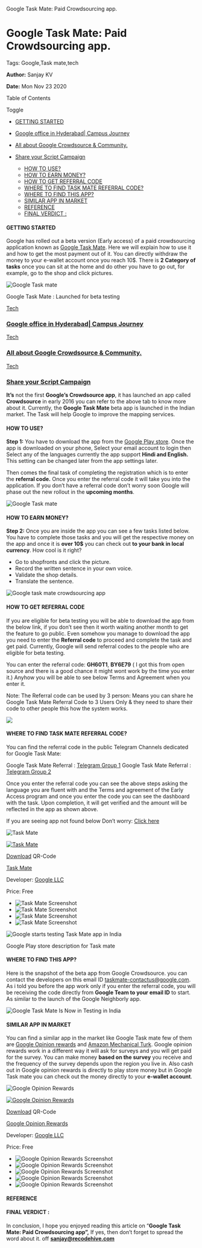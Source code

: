    Google Task Mate: Paid Crowdsourcing app.

Google Task Mate: Paid Crowdsourcing app.
=========================================

Tags: Google,Task mate,tech

**Author:** Sanjay KV

**Date:** Mon Nov 23 2020

Table of Contents

Toggle

*   [GETTING STARTED](https://recodehive.com/google-task-mate-paid-crowdsourcing-app/#GETTING_STARTED "GETTING STARTED")

*   [Google office in Hyderabad| Campus Journey](https://recodehive.com/google-task-mate-paid-crowdsourcing-app/#Google_office_in_Hyderabad_Campus_Journey "Google office in Hyderabad| Campus Journey")
*   [All about Google Crowdsource & Community.](https://recodehive.com/google-task-mate-paid-crowdsourcing-app/#All_about_Google_Crowdsource_Community "All about Google Crowdsource & Community.")
*   [Share your Script Campaign](https://recodehive.com/google-task-mate-paid-crowdsourcing-app/#Share_your_Script_Campaign "Share your Script Campaign")
    *   [HOW TO USE?](https://recodehive.com/google-task-mate-paid-crowdsourcing-app/#HOW_TO_USE "HOW TO USE?")
    *   [HOW TO EARN MONEY?](https://recodehive.com/google-task-mate-paid-crowdsourcing-app/#HOW_TO_EARN_MONEY "HOW TO EARN MONEY?")
    *   [HOW TO GET REFERRAL CODE](https://recodehive.com/google-task-mate-paid-crowdsourcing-app/#HOW_TO_GET_REFERRAL_CODE "HOW TO GET REFERRAL CODE")
    *   [WHERE TO FIND TASK MATE REFERRAL CODE?](https://recodehive.com/google-task-mate-paid-crowdsourcing-app/#WHERE_TO_FIND_TASK_MATE_REFERRAL_CODE "WHERE TO FIND TASK MATE REFERRAL CODE?")
    *   [WHERE TO FIND THIS APP?](https://recodehive.com/google-task-mate-paid-crowdsourcing-app/#WHERE_TO_FIND_THIS_APP "WHERE TO FIND THIS APP?")
    *   [SIMILAR APP IN MARKET](https://recodehive.com/google-task-mate-paid-crowdsourcing-app/#SIMILAR_APP_IN_MARKET "SIMILAR APP IN MARKET")
    *   [REFERENCE](https://recodehive.com/google-task-mate-paid-crowdsourcing-app/#REFERENCE "REFERENCE")
    *   [FINAL VERDICT :](https://recodehive.com/google-task-mate-paid-crowdsourcing-app/#FINAL_VERDICT "FINAL VERDICT :")

#### GETTING STARTED

Google has rolled out a beta version (Early access) of a paid crowdsourcing application known as [Google Task Mate](https://play.google.com/store/apps/details?id=com.google.android.apps.nbu.tinytask). Here we will explain how to use it and how to get the most payment out of it. You can directly withdraw the money to your e-wallet account once you reach 10$. There is **2 Category of tasks** once you can sit at the home and do other you have to go out, for example, go to the shop and click pictures.

![Google Task mate](https://recodehive.com/wp-content/uploads/2020/11/Blue-Sweet-Tooth-Blog-Banner-4-1024x576.jpg)

Google Task Mate : Launched for beta testing

[Tech](https://recodehive.com/category/tech/)

### [Google office in Hyderabad| Campus Journey](https://recodehive.com/google-office-in-hyderabad-campus-journey/)

[Tech](https://recodehive.com/category/tech/)

### [All about Google Crowdsource & Community.](https://recodehive.com/all-about-google-crowdsource-community/)

[Tech](https://recodehive.com/category/tech/)

### [Share your Script Campaign](https://recodehive.com/share-your-script-campaign/)

**It’s** not the first **Google’s Crowdsource app**, it has launched an app called **Crowdsource** in early 2016 you can refer to the above tab to know more about it. Currently, the **Google Task Mate** beta app is launched in the Indian market. The Task will help Google to improve the mapping services.

#### HOW TO USE?

**Step 1:** You have to download the app from the [Google Play store](https://play.google.com/store/apps/details?id=com.google.android.apps.nbu.tinytask). Once the app is downloaded on your phone, Select your email account to login then Select any of the languages currently the app support **Hindi and English.** This setting can be changed later from the app settings later.

Then comes the final task of completing the registration which is to enter the **referral code.** Once you enter the referral code it will take you into the application. If you don’t have a referral code don’t worry soon Google will phase out the new rollout in the **upcoming months**.

![Google Task mate ](https://recodehive.com/wp-content/uploads/2020/11/Blue-Sweet-Tooth-Blog-Banner-3-1024x576.jpg)

#### HOW TO EARN MONEY?

**Step 2:** Once you are inside the app you can see a few tasks listed below. You have to complete those tasks and you will get the respective money on the app and once it is **over 10$** you can check out **to your bank in local currency**. How cool is it right?

*   Go to shopfronts and click the picture.
*   Record the written sentence in your own voice.
*   Validate the shop details.
*   Translate the sentence.

![Google task mate crowdsourcing app](https://recodehive.com/wp-content/uploads/2020/11/Blue-Sweet-Tooth-Blog-Banner-1-1024x576.jpg)

#### HOW TO GET REFERRAL CODE

If you are eligible for beta testing you will be able to download the app from the below link, if you don’t see then it worth waiting another month to get the feature to go public. Even somehow you manage to download the app you need to enter the **Referral code** to proceed and complete the task and get paid. Currently, Google will send referral codes to the people who are eligible for beta testing.

You can enter the referral code: **GH60T1**, **BY6E79** ( I got this from open source and there is a good chance it might wont work by the time you enter it.) Anyhow you will be able to see below Terms and Agreement when you enter it.

Note: The Referral code can be used by 3 person: Means you can share he Google Task Mate Referral Code to 3 Users Only & they need to share their code to other people this how the system works.

![](https://recodehive.com/wp-content/uploads/2020/11/Blue-Sweet-Tooth-Blog-Banner-5-1024x576.jpg)

#### WHERE TO FIND TASK MATE REFERRAL CODE?

You can find the referral code in the public Telegram Channels dedicated for Google Task Mate:

Google Task Mate Referral : [Telegram Group 1](http://t.me/googletaskmatenewreferralcodes)
Google Task Mate Referral : [Telegram Group 2](http://t.me/googletaskmatebeta)

Once you enter the referral code you can see the above steps asking the language you are fluent with and the Terms and agreement of the Early Access program and once you enter the code you can see the dashboard with the task. Upon completion, it will get verified and the amount will be reflected in the app as shown above.

If you are seeing app not found below Don’t worry: [Click here](https://play.google.com/store/apps/details?id=com.google.android.apps.nbu.tinytask)

![Task Mate](https://api.qrserver.com/v1/create-qr-code/?data=https%3A%2F%2Fplay.google.com%2Fstore%2Fapps%2Fdetails%3Fid%3Dcom.google.android.apps.nbu.tinytask&size=200x200&ecc=M&margin=0)

[![Task Mate](//recodehive.com/wp-content/cache/wp-appbox/4cf74a74d19778fbb155b7ebb9546f17-deprecated/ai-51e2e8f8da54ec0fc27c036184745cb8)](https://play.google.com/store/apps/details?id=com.google.android.apps.nbu.tinytask)

[Download](https://play.google.com/store/apps/details?id=com.google.android.apps.nbu.tinytask) QR-Code

[Task Mate](https://play.google.com/store/apps/details?id=com.google.android.apps.nbu.tinytask)

Developer: [Google LLC](https://play.google.com/store/apps/dev?id=5700313618786177705)

Price: Free

*   ![Task Mate Screenshot](//recodehive.com/wp-content/cache/wp-appbox/4cf74a74d19778fbb155b7ebb9546f17-deprecated/ss-2659a0d57f9ec9453071d892f08bb1d0)
*   ![Task Mate Screenshot](//recodehive.com/wp-content/cache/wp-appbox/4cf74a74d19778fbb155b7ebb9546f17-deprecated/ss-8baf2fc8c850dc94c970228412b0be10)
*   ![Task Mate Screenshot](//recodehive.com/wp-content/cache/wp-appbox/4cf74a74d19778fbb155b7ebb9546f17-deprecated/ss-0b3ec83afa38a0cba618257a6c0c73eb)
*   ![Task Mate Screenshot](//recodehive.com/wp-content/cache/wp-appbox/4cf74a74d19778fbb155b7ebb9546f17-deprecated/ss-7ea347293b2cc382fd6adb1127455ac9)

![Google starts testing Task Mate app in India](https://recodehive.com/wp-content/uploads/2020/11/Capturefgfgf.jpg)

Google Play store description for Task mate

#### WHERE TO FIND THIS APP?

Here is the snapshot of the beta app from Google Crowdsource. you can contact the developers on this email ID [taskmate-contactus@google.com](mailto:taskmate-contactus@google.com). As i told you before the app work only if you enter the referral code, you will be receiving the code directly from **Google Team to your email ID** to start. As similar to the launch of the Google Neighborly app.

![Google Task Mate Is Now in Testing in India](https://recodehive.com/wp-content/uploads/2020/11/Capturefgbfg.jpg)

#### SIMILAR APP IN MARKET

You can find a similar app in the market like Google Task mate few of them are [Google Opinion rewards](https://play.google.com/store/apps/details?id=com.google.android.apps.paidtasks) and [Amazon Mechanical Turk](https://www.mturk.com/). Google opinion rewards work in a different way it will ask for surveys and you will get paid for the survey. You can make money **based on the survey** you receive and the frequency of the survey depends upon the region you live in. Also cash out in Google opinion rewards is directly to play store money but in Google Task mate you can check out the money directly to your **e-wallet account**.

![Google Opinion Rewards](https://api.qrserver.com/v1/create-qr-code/?data=https%3A%2F%2Fplay.google.com%2Fstore%2Fapps%2Fdetails%3Fid%3Dcom.google.android.apps.paidtasks&size=200x200&ecc=M&margin=0)

[![Google Opinion Rewards](//recodehive.com/wp-content/cache/wp-appbox/f9a91f5843fc95d3f5bbb0e84f293ea3/ai-0cbdbc7fe6439f6f865217598601d364)](https://play.google.com/store/apps/details?id=com.google.android.apps.paidtasks)

[Download](https://play.google.com/store/apps/details?id=com.google.android.apps.paidtasks) QR-Code

[Google Opinion Rewards](https://play.google.com/store/apps/details?id=com.google.android.apps.paidtasks)

Developer: [Google LLC](https://play.google.com/store/apps/dev?id=5700313618786177705)

Price: Free

*   ![Google Opinion Rewards Screenshot](//recodehive.com/wp-content/cache/wp-appbox/f9a91f5843fc95d3f5bbb0e84f293ea3/ss-3a30e126e73ddeb2a50bd821ef80bd72)
*   ![Google Opinion Rewards Screenshot](//recodehive.com/wp-content/cache/wp-appbox/f9a91f5843fc95d3f5bbb0e84f293ea3/ss-b6a4faad67f028c99fadf806888b53f3)
*   ![Google Opinion Rewards Screenshot](//recodehive.com/wp-content/cache/wp-appbox/f9a91f5843fc95d3f5bbb0e84f293ea3/ss-00efc309920cd427b6c765bc72cc5290)
*   ![Google Opinion Rewards Screenshot](//recodehive.com/wp-content/cache/wp-appbox/f9a91f5843fc95d3f5bbb0e84f293ea3/ss-54f5425bc2c8730603472cae29f3b665)
*   ![Google Opinion Rewards Screenshot](//recodehive.com/wp-content/cache/wp-appbox/f9a91f5843fc95d3f5bbb0e84f293ea3/ss-01feb0f39f03ee60b40c54a3a814ed94)

#### REFERENCE

#### FINAL VERDICT :

In conclusion, I hope you enjoyed reading this article on “**Google Task Mate: Paid Crowdsourcing app”,** If yes, then don’t forget to spread the word about it. off **[sanjay@recodehive.com](https://recodehive.com/about-us/)**